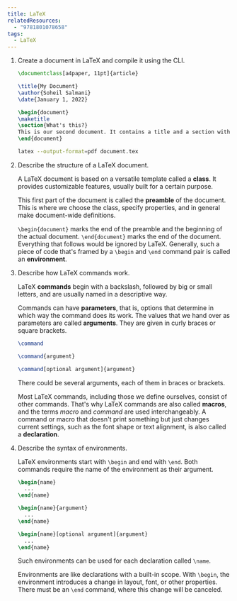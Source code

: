 ```yaml
---
title: LaTeX
relatedResources:
  - "9781801078658"
tags:
  - LaTeX
---
```


1. Create a document in LaTeX and compile it using the CLI.

   <Solution>

   ```latex fp=document.tex nu
   \documentclass[a4paper, 11pt]{article}

   \title{My Document}
   \author{Soheil Salmani}
   \date{January 1, 2022}

   \begin{document}
   \maketitle
   \section{What's this?}
   This is our second document. It contains a title and a section with text.
   \end{document}
   ```

   ```sh
   latex --output-format=pdf document.tex
   ```

   </Solution>

2. Describe the structure of a LaTeX document.

   <Solution>

   A LaTeX document is based on a versatile template called a **class**. It
   provides customizable features, usually built for a certain purpose.

   This first part of the document is called the **preamble** of the document.
   This is where we choose the class, specify properties, and in general make
   document-wide definitions.

   `\begin{document}` marks the end of the preamble and the beginning of the
   actual document. `\end{document}` marks the end of the document. Everything
   that follows would be ignored by LaTeX. Generally, such a piece of code
   that's framed by a `\begin` and `\end` command pair is called an
   **environment**.

   </Solution>

3. Describe how LaTeX commands work.

   <Solution>

   LaTeX **commands** begin with a backslash, followed by big or small letters,
   and are usually named in a descriptive way.

   Commands can have **parameters**, that is, options that determine in which
   way the command does its work. The values that we hand over as parameters are
   called **arguments**. They are given in curly braces or square brackets.

   ```latex
   \command
   ```

   ```latex
   \command{argument}
   ```

   ```latex
   \command[optional argument]{argument}
   ```

   There could be several arguments, each of them in braces or brackets.

   Most LaTeX commands, including those we define ourselves, consist of other
   commands. That's why LaTeX commands are also called **macros**, and the terms
   _macro_ and _command_ are used interchangeably. A command or macro that
   doesn't print something but just changes current settings, such as the font
   shape or text alignment, is also called a **declaration**.

   </Solution>

4. Describe the syntax of environments.

   <Solution>

   LaTeX environments start with `\begin` and end with `\end`. Both commands
   require the name of the environment as their argument.

   ```latex
   \begin{name}
     ...
   \end{name}
   ```

   ```latex
   \begin{name}{argument}
     ...
   \end{name}
   ```

   ```latex
   \begin{name}[optional argument]{argument}
     ...
   \end{name}
   ```

   Such environments can be used for each declaration called `\name`.

   Environments are like declarations with a built-in scope. With `\begin`, the
   environment introduces a change in layout, font, or other properties. There
   must be an `\end` command, where this change will be canceled.

   </Solution>
